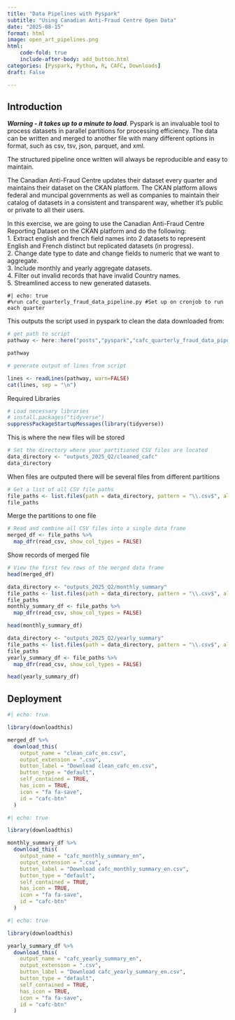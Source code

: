```yaml
---
title: "Data Pipelines with Pyspark"
subtitle: "Using Canadian Anti-Fraud Centre Open Data"
date: "2025-08-15"
format: html
image: open_art_pipelines.png
html:
    code-fold: true
    include-after-body: add_button.html
categories: [Pyspark, Python, R, CAFC, Downloads]
draft: False

---
```

## Introduction 

***Warning - it takes up to a minute to load***. 
Pyspark is an invaluable tool to process datasets in parallel partitions for processing efficiency. The data can be written and merged to another file with many different options in format, such as csv, tsv, json, parquet, and xml. 

The structured pipeline once written will always be reproducible and easy to maintain.

The Canadian Anti-Fraud Centre updates their dataset every quarter and maintains their dataset on the CKAN platform. The CKAN platform allows federal and muncipal governments as well as companies to maintain their catalog of datasets in a consistent and transparent way, whether it's public or private to all their users.

In this exercise, we are going to use the Canadian Anti-Fraud Centre Reporting Dataset on the CKAN platform and do the following:  
1. Extract english and french field names into 2 datasets to represent English and French distinct but replicated datasets (in progress).  
2. Change date type to date and change fields to numeric that we want to aggregate.  
3. Include monthly and yearly aggregate datasets.  
4. Filter out invalid records that have invalid Country names.  
5. Streamlined access to new generated datasets.  


```.python
#| echo: true
#%run cafc_quarterly_fraud_data_pipeline.py #Set up on cronjob to run each quarter
```

This outputs the script used in pyspark to clean the data downloaded from: 

```r
# get path to script
pathway <- here::here("posts","pyspark","cafc_quarterly_fraud_data_pipeline.py")

pathway

# generate output of lines from script

lines <- readLines(pathway, warn=FALSE)
cat(lines, sep = "\n")
```

Required Libraries

```r
# Load necessary libraries
# install.packages("tidyverse")
suppressPackageStartupMessages(library(tidyverse))
```


This is where the new files will be stored

```r
# Set the directory where your partitioned CSV files are located
data_directory <- "outputs_2025_Q2/cleaned_cafc"
data_directory
```

When files are outputed there will be several files from different partitions

```r
# Get a list of all CSV file paths
file_paths <- list.files(path = data_directory, pattern = "\\.csv$", all.files = TRUE, full.names = TRUE)
file_paths
```

Merge the partitions to one file

```r
# Read and combine all CSV files into a single data frame
merged_df <- file_paths %>%
  map_dfr(read_csv, show_col_types = FALSE)
```

Show records of merged file
```r
# View the first few rows of the merged data frame
head(merged_df)
```


```r
data_directory <- "outputs_2025_Q2/monthly_summary"
file_paths <- list.files(path = data_directory, pattern = "\\.csv$", all.files = TRUE, full.names = TRUE)
file_paths
monthly_summary_df <- file_paths %>%
  map_dfr(read_csv, show_col_types = FALSE)
```

```r
head(monthly_summary_df)
```

```r
data_directory <- "outputs_2025_Q2/yearly_summary"
file_paths <- list.files(path = data_directory, pattern = "\\.csv$", all.files = TRUE, full.names = TRUE)
file_paths
yearly_summary_df <- file_paths %>%
  map_dfr(read_csv, show_col_types = FALSE)
```


```r
head(yearly_summary_df)
```


## Deployment

```r
#| echo: true

library(downloadthis)

merged_df %>%
  download_this(
    output_name = "clean_cafc_en.csv",
    output_extension = ".csv",
    button_label = "Download clean_cafc_en.csv",
    button_type = "default",
    self_contained = TRUE,
    has_icon = TRUE,
    icon = "fa fa-save",
    id = "cafc-btn"
  )
```

```r
#| echo: true

library(downloadthis)

monthly_summary_df %>%
  download_this(
    output_name = "cafc_monthly_summary_en",
    output_extension = ".csv",
    button_label = "Download cafc_monthly_summary_en.csv",
    button_type = "default",
    self_contained = TRUE,
    has_icon = TRUE,
    icon = "fa fa-save",
    id = "cafc-btn"
  )
```


```r
#| echo: true

library(downloadthis)

yearly_summary_df %>%
  download_this(
    output_name = "cafc_yearly_summary_en",
    output_extension = ".csv",
    button_label = "Download cafc_yearly_summary_en.csv",
    button_type = "default",
    self_contained = TRUE,
    has_icon = TRUE,
    icon = "fa fa-save",
    id = "cafc-btn"
  )
```